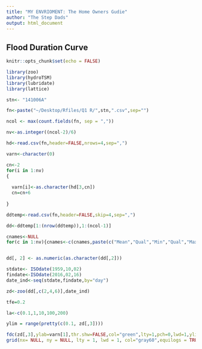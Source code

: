 ```yaml
---
title: "MY ENVRIOMENT: The Home Owners Gudie"
author: "The Step Dads"
output: html_document
---
```


## Flood Duration Curve

```r
knitr::opts_chunk$set(echo = FALSE)
```

```r
library(zoo)
library(hydroTSM)
library(lubridate) 
library(lattice)

stn<- "141006A"

fn<-paste("~/Desktop/Rfiles/Q1 R/",stn,".csv",sep="")

ncol <- max(count.fields(fn, sep = ","))

nv<-as.integer((ncol-2)/6)

hd<-read.csv(fn,header=FALSE,nrows=4,sep=",")

varn<-character(0)

cn<-2
for(i in 1:nv)
{
  
  varn[i]<-as.character(hd[3,cn])
  cn=cn+6
  
}

ddtemp<-read.csv(fn,header=FALSE,skip=4,sep=",")

dd<-ddtemp[1:(nrow(ddtemp)),1:(ncol-1)]

cnames<-NULL
for(c in 1:nv){cnames<-c(cnames,paste(c("Mean","Qual","Min","Qual","Max","Qual"),rep(c,6)))}


dd[, 2] <- as.numeric(as.character(dd[,2]))

stdate<- ISOdate(1959,10,02)
findate<-ISOdate(2016,02,16)
date_ind<-seq(stdate,findate,by="day")

zd<-zoo(dd[,c(2,4,6)],date_ind)

tfe=0.2

la<-c(0.1,1,10,100,200)

ylim = range(pretty(c(0.1, zd[,3])))

fdc(zd[,3],ylab=varn[1],thr.shw=FALSE,col="green",lty=1,pch=0,lwd=1,ylim=ylim,yat=la,new=TRUE)
grid(nx= NULL, ny = NULL, lty = 1, lwd = 1, col="gray60",equilogs = TRUE)


```

